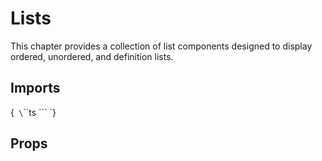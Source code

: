
<Meta title="Typography/Lists" of={ListsStories} />

# Lists

This chapter provides a collection of list components designed to display ordered, unordered, and definition lists.

## Imports

<Markdown>{`
\`\`\`ts
\`\`\`
`}</Markdown>


## Props

<ArgTypes of={Ul}/>


<Primary />

<Stories includePrimary={false} />



